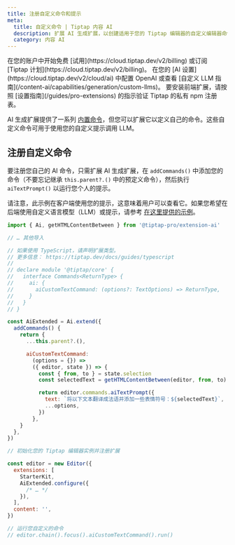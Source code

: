 ```yaml
---
title: 注册自定义命令和提示
meta:
  title: 自定义命令 | Tiptap 内容 AI
  description: 扩展 AI 生成扩展，以创建适用于您的 Tiptap 编辑器的自定义编辑器命令和提示。详见文档了解更多信息！
  category: 内容 AI
---
```



<Requirements>
    <RequirementItem label="1. 激活试用或订阅">
        在您的账户中开始免费 [试用](https://cloud.tiptap.dev/v2/billing) 或订阅 [Tiptap 计划](https://cloud.tiptap.dev/v2/billing)。
    </RequirementItem>
    <RequirementItem label="2. 集成 AI 提供商">
        在您的 [AI 设置](https://cloud.tiptap.dev/v2/cloud/ai) 中配置 OpenAI 或查看 [自定义 LLM 指南](/content-ai/capabilities/generation/custom-llms)。
    </RequirementItem>
    <RequirementItem label="3. 从私有注册表安装">
        要安装前端扩展，请按照 [设置指南](/guides/pro-extensions) 的指示验证 Tiptap 的私有 npm 注册表。
    </RequirementItem>
</Requirements>

AI 生成扩展提供了一系列 [内置命令](/content-ai/capabilities/generation/text-generation/built-in-commands)，但您可以扩展它以定义自己的命令。这些自定义命令可用于使用您的自定义提示调用 LLM。

<CodeDemo isPro path="/Extensions/AiCustomCommandUsingAiTextPrompt" />

## 注册自定义命令

要注册您自己的 AI 命令，只需扩展 AI 生成扩展，在 `addCommands()` 中添加您的命令（不要忘记继承 `this.parent?.()` 中的预定义命令），然后执行 `aiTextPrompt()` 以运行您个人的提示。

请注意，此示例在客户端使用您的提示，这意味着用户可以查看它。如果您希望在后端使用自定义语言模型（LLM）或提示，请参考 [在这里提供的示例](/content-ai/custom-llms)。

```js
import { Ai, getHTMLContentBetween } from '@tiptap-pro/extension-ai'

// … 其他导入

// 如果使用 TypeScript，请声明扩展类型。
// 更多信息： https://tiptap.dev/docs/guides/typescript
//
// declare module '@tiptap/core' {
//   interface Commands<ReturnType> {
//     ai: {
//       aiCustomTextCommand: (options?: TextOptions) => ReturnType,
//     }
//   }
// }

const AiExtended = Ai.extend({
  addCommands() {
    return {
      ...this.parent?.(),

      aiCustomTextCommand:
        (options = {}) =>
        ({ editor, state }) => {
          const { from, to } = state.selection
          const selectedText = getHTMLContentBetween(editor, from, to)

          return editor.commands.aiTextPrompt({
            text: `将以下文本翻译成法语并添加一些表情符号：${selectedText}`,
            ...options,
          })
        },
    }
  },
})

// 初始化您的 Tiptap 编辑器实例并注册扩展

const editor = new Editor({
  extensions: [
    StarterKit,
    AiExtended.configure({
      /* … */
    }),
  ],
  content: '',
})

// 运行您自定义的命令
// editor.chain().focus().aiCustomTextCommand().run()
```